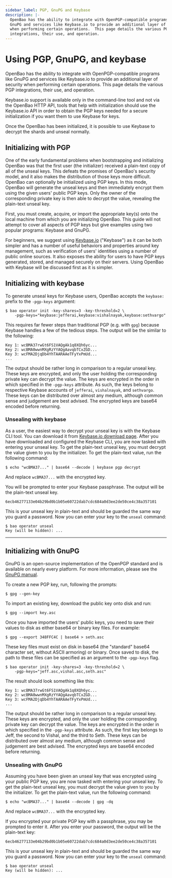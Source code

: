 ```yaml
---
sidebar_label: PGP, GnuPG and Keybase
description: |-
  OpenBao has the ability to integrate with OpenPGP-compatible programs like
  GnuPG and services like Keybase.io to provide an additional layer of security
  when performing certain operations.  This page details the various PGP
  integrations, their use, and operation.
---
```


# Using PGP, GnuPG, and keybase

OpenBao has the ability to integrate with OpenPGP-compatible programs like GnuPG
and services like Keybase.io to provide an additional layer of security when
performing certain operations. This page details the various PGP integrations,
their use, and operation.

Keybase.io support is available only in the command-line tool and not via the
OpenBao HTTP API, tools that help with initialization should use the Keybase.io
API in order to obtain the PGP keys needed for a secure initialization if you
want them to use Keybase for keys.

Once the OpenBao has been initialized, it is possible to use Keybase to decrypt
the shards and unseal normally.

## Initializing with PGP

One of the early fundamental problems when bootstrapping and initializing OpenBao
was that the first user (the initializer) received a plain-text copy of all of
the unseal keys. This defeats the promises of OpenBao's security model, and it
also makes the distribution of those keys more difficult. 
OpenBao can optionally be initialized using PGP keys. In this mode, OpenBao will
generate the unseal keys and then immediately encrypt them using the given
users' public PGP keys. Only the owner of the corresponding private key is then
able to decrypt the value, revealing the plain-text unseal key.

First, you must create, acquire, or import the appropriate key(s) onto the
local machine from which you are initializing OpenBao. This guide will not
attempt to cover all aspects of PGP keys but give examples using two popular
programs: Keybase and GnuPG.

For beginners, we suggest using [Keybase.io](https://keybase.io/) ("Keybase")
as it can be both simpler and has a number of useful behaviors and properties
around key management, such as verification of users' identities using a number
of public online sources. It also exposes the ability for users to have PGP
keys generated, stored, and managed securely on their servers. Using OpenBao with
Keybase will be discussed first as it is simpler.

## Initializing with keybase

To generate unseal keys for Keybase users, OpenBao accepts the `keybase:` prefix
to the `-pgp-keys` argument:

```shell-session
$ bao operator init -key-shares=3 -key-threshold=2 \
    -pgp-keys="keybase:jefferai,keybase:vishalnayak,keybase:sethvargo"
```

This requires far fewer steps than traditional PGP (e.g. with `gpg`) because
Keybase handles a few of the tedious steps. The output will be the similar to
the following:

```
Key 1: wcBMA37rwGt6FS1VAQgAk1q8XQh6yc...
Key 2: wcBMA0wwnMXgRzYYAQgAavqbTCxZGD...
Key 3: wcFMA2DjqDb4YhTAARAAeTFyYxPmUd...
...
```

The output should be rather long in comparison to a regular unseal key. These
keys are encrypted, and only the user holding the corresponding private key can
decrypt the value. The keys are encrypted in the order in which specified in
the `-pgp-keys` attribute. As such, the keys belong to respective Keybase
accounts of `jefferai`, `vishalnayak`, and `sethvargo`. These keys can be
distributed over almost any medium, although common sense and judgement are
best advised. The encrypted keys are base64 encoded before returning.

### Unsealing with keybase

As a user, the easiest way to decrypt your unseal key is with the Keybase CLI
tool. You can download it from [Keybase.io download
page](https://keybase.io/download). After you have downloaded and configured
the Keybase CLI, you are now tasked with entering your unseal key. To get the
plain-text unseal key, you must decrypt the value given to you by the
initializer. To get the plain-text value, run the following command:

```shell-session
$ echo "wcBMA37..." | base64 --decode | keybase pgp decrypt
```

And replace `wcBMA37...` with the encrypted key.

You will be prompted to enter your Keybase passphrase. The output will be the
plain-text unseal key.

```
6ecb46277133e04b29bd0b1b05e60722dab7cdc684a0d3ee2de50ce4c38a357101
```

This is your unseal key in plain-text and should be guarded the same way you
guard a password. Now you can enter your key to the `unseal` command:

```shell-session
$ bao operator unseal
Key (will be hidden): ...
```

---

## Initializing with GnuPG

GnuPG is an open-source implementation of the OpenPGP standard and is available
on nearly every platform. For more information, please see the [GnuPG
manual](https://gnupg.org/gph/en/manual.html).

To create a new PGP key, run, following the prompts:

```shell-session
$ gpg --gen-key
```

To import an existing key, download the public key onto disk and run:

```shell-session
$ gpg --import key.asc
```

Once you have imported the users' public keys, you need to save their values
to disk as either base64 or binary key files. For example:

```shell-session
$ gpg --export 348FFC4C | base64 > seth.asc
```

These key files must exist on disk in base64 (the "standard" base64 character set,
without ASCII armoring) or binary. Once saved to disk, the path to these files
can be specified as an argument to the `-pgp-keys` flag.

```shell-session
$ bao operator init -key-shares=3 -key-threshold=2 \
    -pgp-keys="jeff.asc,vishal.asc,seth.asc"
```

The result should look something like this:

```
Key 1: wcBMA37rwGt6FS1VAQgAk1q8XQh6yc...
Key 2: wcBMA0wwnMXgRzYYAQgAavqbTCxZGD...
Key 3: wcFMA2DjqDb4YhTAARAAeTFyYxPmUd...
...
```

The output should be rather long in comparison to a regular unseal key. These
keys are encrypted, and only the user holding the corresponding private key
can decrypt the value. The keys are encrypted in the order in which specified
in the `-pgp-keys` attribute. As such, the first key belongs to Jeff, the second
to Vishal, and the third to Seth. These keys can be distributed over almost any
medium, although common sense and judgement are best advised. The encrypted
keys are base64 encoded before returning.

### Unsealing with GnuPG

Assuming you have been given an unseal key that was encrypted using your public
PGP key, you are now tasked with entering your unseal key. To get the
plain-text unseal key, you must decrypt the value given to you by the
initializer. To get the plain-text value, run the following command:

```shell-session
$ echo "wcBMA37..." | base64 --decode | gpg -dq
```

And replace `wcBMA37...` with the encrypted key.

If you encrypted your private PGP key with a passphrase, you may be prompted to
enter it. After you enter your password, the output will be the plain-text
key:

```
6ecb46277133e04b29bd0b1b05e60722dab7cdc684a0d3ee2de50ce4c38a357101
```

This is your unseal key in plain-text and should be guarded the same way you
guard a password. Now you can enter your key to the `unseal` command:

```shell-session
$ bao operator unseal
Key (will be hidden): ...
```
